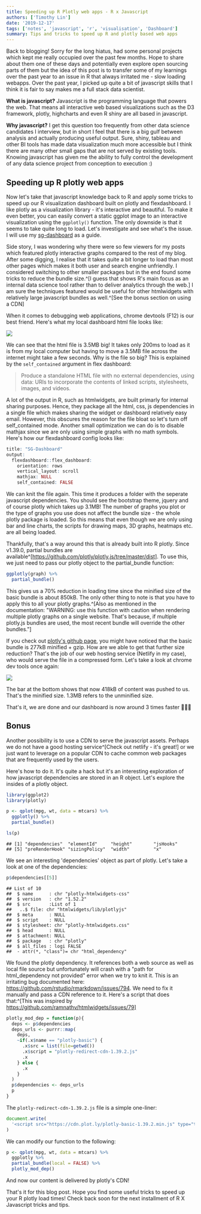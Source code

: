 ```yaml
---
title: Speeding up R Plotly web apps - R x Javascript
authors: ['Timothy Lin']
date: '2019-12-17'
tags: ['notes', 'javascript', 'r', 'visualisation', 'Dashboard']
summary: Tips and tricks to speed up R and plotly based web apps
---
```


Back to blogging! Sorry for the long hiatus, had some personal projects which kept me really occupied over the past few months. Hope to share about them one of these days and potentially even explore open sourcing parts of them but the idea of this post is to transfer some of my learnings over the past year to an issue in R that always irritated me - slow loading webapps. Over the past year, I picked up quite a bit of javascript skills that I think it is fair to say makes me a full stack data scientist.

**What is javascript?** Javascript is the programming language that powers the web. That means all interactive web based visualizations such as the D3 framework, plotly, highcharts and even R shiny are all based in javascript.

**Why javascript?** I get this question too frequently from other data science candidates I interview, but in short I feel that there is a big gulf between analysis and actually producing useful output. Sure, shiny, tableau and other BI tools has made data visualization much more accessible but I think there are many other small gaps that are not served by existing tools. Knowing javascript has given me the ability to fully control the development of any data science project from conception to execution :)

## Speeding up R plotly web apps

Now let's take that javascript knowledge back to R and apply some tricks to speed up our R visualization dashboard built on plotly and flexdashboard. I like plotly as a visualization library - it's interactive and beautiful. To make it even better, you can easily convert a static ggplot image to an interactive visualization using the `ggplotly()` function. The only downside is that it seems to take quite long to load. Let's investigate and see what's the issue. I will use my [sg-dashboard](/dashboard/sg-dashboard.html) as a guide.

Side story, I was wondering why there were so few viewers for my posts which featured plotly interactive graphs compared to the rest of my blog. After some digging, I realise that it takes quite a bit longer to load than most other pages which makes it both user and search engine unfriendly. I considered switching to other smaller packages but in the end found some tricks to reduce the bundle size.^[I guess that shows R's main focus as an internal data science tool rather than to deliver analytics through the web.] I am sure the techniques featured would be useful for other htmlwidgets with relatively large javascript bundles as well.^[See the bonus section on using a CDN]

When it comes to debugging web applications, chrome devtools (F12) is our best friend. Here's what my local dashboard html file looks like:

![](/static/img/r_js/part1_devtools1.PNG)

We can see that the html file is 3.5MB big! It takes only 200ms to load as it is from my local computer but having to move a 3.5MB file across the internet might take a few seconds. Why is the file so big? This is explained by the `self_contained` argument in flex dashboard:

> Produce a standalone HTML file with no external dependencies, using data:
> URIs to incorporate the contents of linked scripts, stylesheets, images, and
> videos.

A lot of the output in R, such as htmlwidgets, are built primarly for internal sharing purposes. Hence, they package all the html, css, js dependencies in a single file which makes sharing the widget or dashboard relatively easy email. However, this obscures the reason for the file bloat so let's turn off self_contained mode. Another small optimization we can do is to disable mathjax since we are only using simple graphs with no math symbols. Here's how our flexdashboard config looks like:

```r
title: "SG-Dashboard"
output:
  flexdashboard::flex_dashboard:
    orientation: rows
    vertical_layout: scroll
    mathjax: NULL
    self_contained: FALSE
```

We can knit the file again. This time it produces a folder with the seperate javascript dependencies. You should see the bootstrap theme, jquery and of course plotly which takes up 3.1MB! The number of graphs you plot or the type of graphs you use does not affect the bundle size - the whole plotly package is loaded. So this means that even though we are only using bar and line charts, the scripts for drawing maps, 3D graphs, heatmaps etc. are all being loaded.

Thankfully, that's a way around this that is already built into R plotly. Since v1.39.0, partial bundles are available^[https://github.com/plotly/plotly.js/tree/master/dist]. To use this, we just need to pass our plotly object to the partial_bundle function:

```r
ggplotly(graph) %>%
  partial_bundle()
```

This gives us a 70% reduction in loading time since the minified size of the basic bundle is about 850kB. The only other thing to note is that you have to apply this to all your plotly graphs.^[Also as mentioned in the documentation: "WARNING: use this function with caution when rendering multiple plotly graphs on a single website. That's because, if multiple plotly.js bundles are used, the most recent bundle will override the other bundles."]

If you check out [plotly's github page](https://github.com/plotly/plotly.js/tree/master/dist), you might have noticed that the basic bundle is 277kB minified + gzip. How are we able to get that further size reduction? That's the job of our web hosting service (Netlify in my case), who would serve the file in a compressed form. Let's take a look at chrome dev tools once again:

![](/static/img/r_js/part1_devtools2.PNG)

The bar at the bottom shows that now 418kB of content was pushed to us. That's the minified size. 1.3MB refers to the unminified size.

That's it, we are done and our dashboard is now around 3 times faster 👏👏👏

## Bonus

Another possibility is to use a CDN to serve the javascript assets. Perhaps we do not have a good hosting service^[Check out netlify - it's great!] or we just want to leverage on a popular CDN to cache common web packages that are frequently used by the users.

Here's how to do it. It's quite a hack but it's an interesting exploration of how javascript dependencies are stored in an R object. Let's explore the insides of a plotly object.

```r
library(ggplot2)
library(plotly)

p <- qplot(mpg, wt, data = mtcars) %>%
  ggplotly() %>%
  partial_bundle()

ls(p)
```

```
## [1] "dependencies"  "elementId"     "height"        "jsHooks"
## [5] "preRenderHook" "sizingPolicy"  "width"         "x"
```

We see an interesting 'dependencies' object as part of plotly. Let's take a look at one of the dependencies:

```r
p$dependencies[[5]]
```

```
## List of 10
##  $ name      : chr "plotly-htmlwidgets-css"
##  $ version   : chr "1.52.2"
##  $ src       :List of 1
##   ..$ file: chr "htmlwidgets/lib/plotlyjs"
##  $ meta      : NULL
##  $ script    : NULL
##  $ stylesheet: chr "plotly-htmlwidgets.css"
##  $ head      : NULL
##  $ attachment: NULL
##  $ package   : chr "plotly"
##  $ all_files : logi FALSE
##  - attr(*, "class")= chr "html_dependency"
```

We found the plotly dependency. It references both a web source as well as local file source but unfortunately will crash with a "path for html_dependency not provided" error when we try to knit it. This is an irritating bug documented here: https://github.com/rstudio/rmarkdown/issues/794. We need to fix it manually and pass a CDN reference to it. Here's a script that does that:^[This was inspired by https://github.com/ramnathv/htmlwidgets/issues/79]

```r
plotly_mod_dep = function(p){
  deps <- p$dependencies
  deps_urls <- purrr::map(
    deps,
    ~if(.x$name == "plotly-basic") {
      .x$src = list(file=getwd())
      .x$script = "plotly-redirect-cdn-1.39.2.js"
      .x
    } else {
      .x
    }
  )
  p$dependencies <- deps_urls
  p
}
```

The `plotly-redirect-cdn-1.39.2.js` file is a simple one-liner:

```js
document.write(
  '<script src="https://cdn.plot.ly/plotly-basic-1.39.2.min.js" type="text/javascript"></script>'
)
```

We can modify our function to the following:

```r
p <- qplot(mpg, wt, data = mtcars) %>%
  ggplotly %>%
  partial_bundle(local = FALSE) %>%
  plotly_mod_dep()
```

And now our content is delivered by plotly's CDN!

That's it for this blog post. Hope you find some useful tricks to speed up your R plotly load times! Check back soon for the next installment of R X Javascript tricks and tips.

